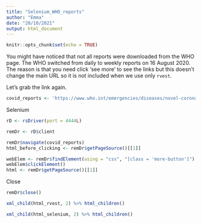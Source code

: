 ```yaml
---
title: "Selenium_WHO_reports"
author: "Emma"
date: "20/10/2021"
output: html_document
---
```


```r
knitr::opts_chunk$set(echo = TRUE)
```

You might have noticed that not all reports were downloaded from the WHO page. The WHO switched from daily to weekly reports on 16 August 2020. The reason is that you need click 'see more' to see the links but this doesn't change the main URL so it is not included when we use only `rvest`.

Let's grab the link again.
```r
covid_reports <- 'https://www.who.int/emergencies/diseases/novel-coronavirus-2019/situation-reports'
```

Selenium

```r
rD <- rsDriver(port = 4444L)

remDr <- rD$client

remDr$navigate(covid_reports)
html_before_clicking <- remDr$getPageSource()[[1]]
```


```r
webElem <- remDr$findElement(using = "css", "[class = 'more-button']")
webElem$clickElement()
html <- remDr$getPageSource()[[1]]
```
Close
```r
remDr$close()
```


```r
xml_child(html_rvest, 2) %>% html_children()

xml_child(html_selenium, 2) %>% html_children()
```



